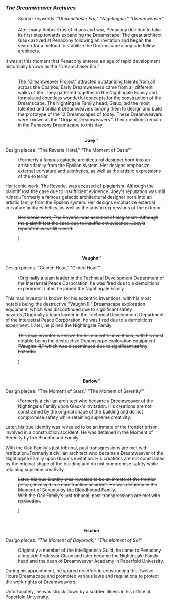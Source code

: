 ===''The Dreamweaver Archives''===
:''Search keywords: "Dreamchaser Era," "Nightingale," "Dreamweaver"''
:<br />After many Amber Eras of chaos and war, Penacony decided to take its first step towards expanding the Dreamscape: The great architect Glaux arrived at Penacony following an invitation and began the search for a method to stabilize the Dreamscape alongside fellow architects.
:
It was at this moment that Penacony entered an age of rapid development historically known as the "Dreamchaser Era."
:<br />The "Dreamweaver Project" attracted outstanding talents from all across the Cosmos. Early Dreamweavers came from all different walks of life. They gathered together in the Nightingale Family and formulated countless wonderful concepts for the construction of the Dreamscape. The Nightingale Family head, Glaux, led the most talented and brilliant Dreamweavers among them to design and build the prototype of the 12 Dreamscapes of today. These Dreamweavers were known as the "Origami Dreamweavers." Their creations remain in the Penacony Dreamscape to this day.
:<br /><div align="center">'''Joey'''''
:
Design pieces: "The Reverie Hotel," "The Moment of Oasis"''</div>
:(Formerly a famous galactic architectural designer born into an artistic family from the Epsilon system. Her designs emphasize external curvature and aesthetics, as well as the artistic expressions of the exterior.
:
Her iconic work, The Reverie, was accused of plagiarism. Although the plaintiff lost the case due to insufficient evidence, Joey's reputation was still ruined./Formerly a famous galactic architectural designer born into an artistic family from the Epsilon system. Her designs emphasize external curvature and aesthetics, as well as the artistic expressions of the exterior.
:<s>Her iconic work, The Reverie, was accused of plagiarism. Although the plaintiff lost the case due to insufficient evidence, Joey's reputation was still ruined.</s>
:{{Color|keyword|nobold=1|The true designer of The Reverie and also a gentle Dreamweaving scholar who sought Dreamweaving talents for the Nightingale Family.
:
Passed away after being assaulted by Memory Zone Meme while exploring the Dreamscape's wilderness.}})
:<br /><div align="center">'''Vaughn'''''
:
Design pieces: "Golden Hour," "Gilded Hour"''</div>
:(Originally a team leader in the Technical Development Department of the Interastral Peace Corporation, he was fired due to a demolitions experiment. Later, he joined the Nightingale Family.
:
This mad inventor is known for his eccentric inventions, with his most notable being the destructive "Vaughn III" Dreamscape exploration equipment, which was discontinued due to significant safety hazards./Originally a team leader in the Technical Development Department of the Interastral Peace Corporation, he was fired due to a demolitions experiment. Later, he joined the Nightingale Family.
:<s>This mad inventor is known for his eccentric inventions, with his most notable being the destructive Dreamscape exploration equipment "Vaughn III," which was discontinued due to significant safety hazards.</s>
:{{Color|keyword|nobold=1|A proud and brilliant inventor, a fervent fan of Professor Glaux. His cutting-edge creations may not be the most practical, but they are definitely flashy enough.
:
He went missing during dreamweaving-related research and development experiments, and his whereabouts remain unknown.}})
:<br /><div align="center">'''Barlow'''''
:
Design pieces: "The Moment of Stars," "The Moment of Serenity"''</div>
:(Formerly a civilian architect who became a Dreamweaver of the Nightingale Family upon Glaux's invitation. His creations are not constrained by the original shape of the building and do not compromise safety while retaining supreme creativity.
:
Later, his true identity was revealed to be an inmate of the frontier prison, involved in a construction accident. He was detained in the Moment of Serenity by the Bloodhound Family.
:
With the Oak Family's just tribunal, past transgressions are met with retribution./Formerly a civilian architect who became a Dreamweaver of the Nightingale Family upon Glaux's invitation. His creations are not constrained by the original shape of the building and do not compromise safety while retaining supreme creativity.
:<s>Later, his true identity was revealed to be an inmate of the frontier prison, involved in a construction accident. He was detained in the Moment of Serenity by the Bloodhound Family.</s>
:<s>With the Oak Family's just tribunal, past transgressions are met with retribution.</s>
:{{Color|keyword|nobold=1|Passed away before the sentence ends.}})
:<br /><div align="center">'''Fischer'''
:
''Design pieces: "The Moment of Daybreak," "The Moment of Sol"''</div>
:Originally a member of the Intelligentsia Guild, he came to Penacony alongside Professor Glaux and later became the Nightingale Family head and the dean of Dreamweaver Academy in Paperfold University.
:
During his appointment, he spared no effort in constructing the Twelve Hours Dreamscape and promoted various laws and regulations to protect the work rights of Dreamweavers.
:
Unfortunately, he was struck down by a sudden illness in his office at Paperfold University.
